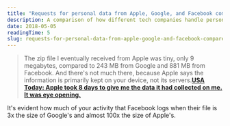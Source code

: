```yaml
---
title: "Requests for personal data from Apple, Google, and Facebook compared"
description: A comparison of how different tech companies handle personal data requests.
date: 2018-05-05
readingTime: 5
slug: requests-for-personal-data-from-apple-google-and-facebook-compared
---
```


>The zip file I eventually received from Apple was tiny, only 9 megabytes, compared to 243 MB from Google and 881 MB from Facebook. And there's not much there, because Apple says the information is primarily kept on your device, not its servers.**<a href="https://www.usatoday.com/story/tech/talkingtech/2018/05/04/asked-apple-everything-had-me-heres-what-got/558362002/">USA Today: Apple took 8 days to give me the data it had collected on me. It was eye opening.</a>**

It's evident how much of your activity that Facebook logs when their file is 3x the size of Google's and almost 100x the size of Apple's.